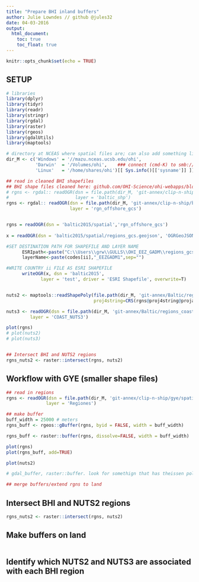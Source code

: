```yaml
---
title: "Prepare BHI inland buffers"
author: Julie Lowndes // github @jules32 
date: 04-03-2016
output: 
  html_document:
    toc: true
    toc_float: true
---
```


```r
knitr::opts_chunk$set(echo = TRUE)
```


## SETUP

```r

# libraries
library(dplyr)
library(tidyr)
library(readr)
library(stringr)
library(rgdal)
library(raster)
library(rgeos)
library(gdalUtils)
library(maptools)

```

```r

# directory at NCEAS where spatial files are; can also add something like this for SRC
dir_M <- c('Windows' = '//mazu.nceas.ucsb.edu/ohi',
           'Darwin'  = '/Volumes/ohi',    ### connect (cmd-K) to smb://mazu/ohi
           'Linux'   = '/home/shares/ohi')[[ Sys.info()[['sysname']] ]]

## read in cleaned BHI shapefiles  
## BHI shape files cleaned here: github.com/OHI-Science/ohi-webapps/blob/master/custom/bhi/prep_bhi.Rmd
# rgns <- rgdal:: readOGR(dsn = file.path(dir_M, 'git-annex/clip-n-ship/bhi/spatial/custom'), 
#                         layer = 'baltic_shp') 
rgns <- rgdal:: readOGR(dsn = file.path(dir_M, 'git-annex/clip-n-ship/bhi/spatial'), 
                        layer = 'rgn_offshore_gcs') 


rgns = readOGR(dsn = 'baltic2015/spatial','rgn_offshore_gcs')
  
x = readOGR(dsn = 'baltic2015/spatial/regions_gcs.geojson', 'OGRGeoJSON')

#SET DESTINATION PATH FOR SHAPEFILE AND LAYER NAME
      ESRIpath<-paste("C:\\Users\\grw\\GULLS\\OHI_EEZ_GADM\\regions_gcs_",codes[ii],sep="")  
      layerName<-paste(codes[ii],"_EEZGADM1",sep="")

#WRITE COUNTRY ii FILE AS ESRI SHAPEFILE  
      writeOGR(x, dsn = 'baltic2015',
             layer = 'test', driver = 'ESRI Shapefile', overwrite=T)


nuts2 <- maptools::readShapePoly(file.path(dir_M, 'git-annex/Baltic/regions_coastal/COAST_NUTS2.shp'),
                                 proj4string=CRS(rgns@proj4string@projargs))

nuts3 <- readOGR(dsn = file.path(dir_M, 'git-annex/Baltic/regions_coastal'), 
         layer = 'COAST_NUTS3') 

plot(rgns)
# plot(nuts2)
# plot(nuts3)


## Intersect BHI and NUTS2 regions
rgns_nuts2 <- raster::intersect(rgns, nuts2)

```

## Workflow with GYE (smaller shape files)

```r

## read in regions
rgns <- readOGR(dsn = file.path(dir_M, 'git-annex/clip-n-ship/gye/spatial/custom'), 
               layer = 'Regiones') 

## make buffer
buff_width = 25000 # meters
rgns_buff <- rgeos::gBuffer(rgns, byid = FALSE, width = buff_width)

rgns_buff <- raster::buffer(rgns, dissolve=FALSE, width = buff_width)

plot(rgns)
plot(rgns_buff, add=TRUE)

plot(nuts2)

# gdal_buffer, raster::buffer. look for somethign that has theissen polygons by default

## merge buffers/extend rgns to land

```

## Intersect BHI and NUTS2 regions

```r

rgns_nuts2 <- raster::intersect(rgns, nuts2)

```



## Make buffers on land

```r

```

## Identify which NUTS2 and NUTS3 are associated with each BHI region

```r

```




